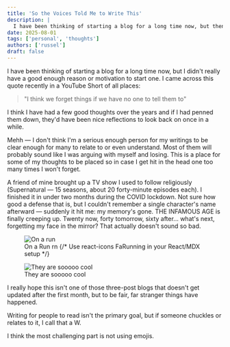 ```yaml
---
title: 'So the Voices Told Me to Write This'
description: |
  I have been thinking of starting a blog for a long time now, but then i didn't really have a good enough reason or motivation to start one.
date: 2025-08-01
tags: ['personal', 'thoughts']
authors: ['russel']
draft: false
---
```


I have been thinking of starting a blog for a long time now, but I didn't really have a good enough reason or motivation to start one. I came across this quote recently in a YouTube Short of all places:

> "I think we forget things if we have no one to tell them to"

I think I have had a few good thoughts over the years and if I had penned them down, they'd have been nice reflections to look back on once in a while.

Mehh — I don't think I'm a serious enough person for my writings to be clear enough for many to relate to or even understand. Most of them will probably sound like I was arguing with myself and losing. This is a place for some of my thoughts to be placed so in case I get hit in the head one too many times I won't forget.

A friend of mine brought up a TV show I used to follow religiously (Supernatural — 15 seasons, about 20 forty-minute episodes each). I finished it in under two months during the COVID lockdown. Not sure how good a defense that is, but I couldn't remember a single character's name afterward — suddenly it hit me: my memory's gone. THE INFAMOUS AGE is finally creeping up. Twenty now, forty tomorrow, sixty after... what's next, forgetting my face in the mirror? That actually doesn't sound so bad.

<div class="grid grid-cols-1 md:grid-cols-2 gap-4 mb-6 items-stretch">
  <figure class="hidden md:flex flex-col h-70 md:h-96 w-full rounded-md overflow-hidden bg-card">
    <div class="flex-1 overflow-hidden">
      <img src="/blogimages/blog1.jpg" alt="On a run" class="w-full h-full object-cover object-top" />
    </div>
    <figcaption class="px-3 mr-3 py-2 text-sm text-muted-foreground flex items-center justify-center gap-2">
      <span>On a Run rn</span>
      {/* Use react-icons FaRunning in your React/MDX setup */}
    </figcaption>
  </figure>
  <figure class="flex flex-col h-64 md:h-96 w-full rounded-md overflow-hidden bg-card">
    <div class="flex-1 overflow-hidden">
      <img src="/blogimages/Supernatural.jpg" alt="They are sooooo cool" class="w-full h-full object-cover object-top" />
    </div>
    <figcaption class="px-3 py-2 text-sm text-muted-foreground flex items-center justify-center">
      They are sooooo cool
    </figcaption>
  </figure>
</div>

I really hope this isn't one of those three-post blogs that doesn't get updated after the first month, but to be fair, far stranger things have happened.

Writing for people to read isn't the primary goal, but if someone chuckles or relates to it, I call that a W.

I think the most challenging part is not using emojis.
